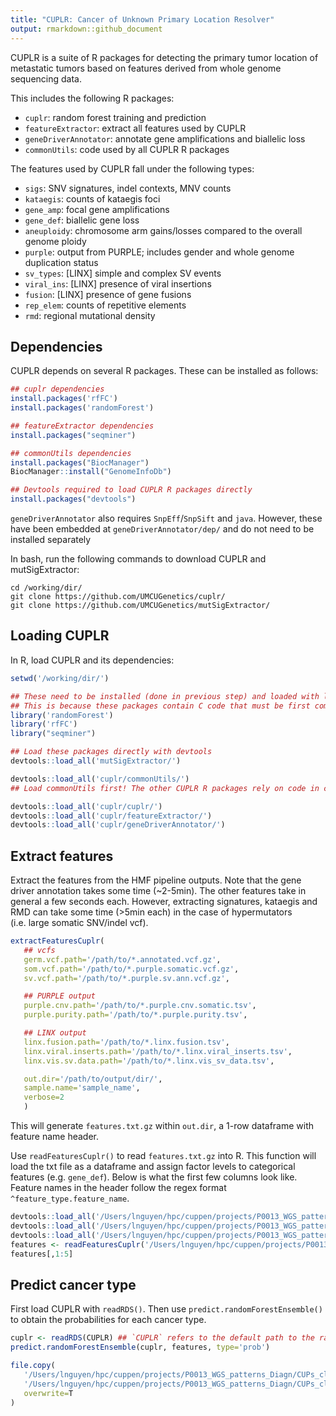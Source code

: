 ```yaml
---
title: "CUPLR: Cancer of Unknown Primary Location Resolver"
output: rmarkdown::github_document
---
```


CUPLR is a suite of R packages for detecting the primary tumor location of metastatic tumors based
on features derived from whole genome sequencing data. 

This includes the following R packages:

* `cuplr`: random forest training and prediction
* `featureExtractor`: extract all features used by CUPLR
* `geneDriverAnnotator`: annotate gene amplifications and biallelic loss
* `commonUtils`: code used by all CUPLR R packages

The features used by CUPLR fall under the following types:

* `sigs`: SNV signatures, indel contexts, MNV counts
* `kataegis`: counts of kataegis foci
* `gene_amp`: focal gene amplifications
* `gene_def`: biallelic gene loss
* `aneuploidy`: chromosome arm gains/losses compared to the overall genome ploidy
* `purple`: output from PURPLE; includes gender and whole genome duplication status
* `sv_types`: [LINX] simple and complex SV events
* `viral_ins`: [LINX] presence of viral insertions
* `fusion`: [LINX] presence of gene fusions
* `rep_elem`: counts of repetitive elements
* `rmd`: regional mutational density

## Dependencies
CUPLR depends on several R packages. These can be installed as follows:

```r
## cuplr dependencies
install.packages('rfFC')
install.packages('randomForest')

## featureExtractor dependencies
install.packages("seqminer")

## commonUtils dependencies
install.packages("BiocManager")
BiocManager::install("GenomeInfoDb")

## Devtools required to load CUPLR R packages directly
install.packages("devtools")
```

`geneDriverAnnotator` also requires `SnpEff`/`SnpSift` and `java`. However, these have been embedded at 
`geneDriverAnnotator/dep/` and do not need to be installed separately

In bash, run the following commands to download CUPLR and mutSigExtractor:
```
cd /working/dir/
git clone https://github.com/UMCUGenetics/cuplr/
git clone https://github.com/UMCUGenetics/mutSigExtractor/
```

## Loading CUPLR
In R, load CUPLR and its dependencies:
```r
setwd('/working/dir/')

## These need to be installed (done in previous step) and loaded with library()
## This is because these packages contain C code that must be first compiled
library('randomForest')
library('rfFC')
library("seqminer")

## Load these packages directly with devtools
devtools::load_all('mutSigExtractor/') 

devtools::load_all('cuplr/commonUtils/')
## Load commonUtils first! The other CUPLR R packages rely on code in commonUtils

devtools::load_all('cuplr/cuplr/')
devtools::load_all('cuplr/featureExtractor/')
devtools::load_all('cuplr/geneDriverAnnotator/')
```

## Extract features
Extract the features from the HMF pipeline outputs. Note that the gene driver annotation takes some
time (~2-5min). The other features take in general a few seconds each. However, extracting 
signatures, kataegis and RMD can take some time (>5min each) in the case 
of hypermutators (i.e. large somatic SNV/indel vcf).

```r
extractFeaturesCuplr(
   ## vcfs
   germ.vcf.path='/path/to/*.annotated.vcf.gz',
   som.vcf.path='/path/to/*.purple.somatic.vcf.gz',
   sv.vcf.path='/path/to/*.purple.sv.ann.vcf.gz',

   ## PURPLE output
   purple.cnv.path='/path/to/*.purple.cnv.somatic.tsv',
   purple.purity.path='/path/to/*.purple.purity.tsv',

   ## LINX output
   linx.fusion.path='/path/to/*.linx.fusion.tsv',
   linx.viral.inserts.path='/path/to/*.linx.viral_inserts.tsv',
   linx.vis.sv.data.path='/path/to/*.linx.vis_sv_data.tsv',

   out.dir='/path/to/output/dir/', 
   sample.name='sample_name', 
   verbose=2
   )
```

This will generate `features.txt.gz` within `out.dir`, a 1-row dataframe with feature name header.

Use `readFeaturesCuplr()` to read `features.txt.gz` into R. This function will load the txt file
as a dataframe and assign factor levels to categorical features (e.g. `gene_def`). Below is what the
first few columns look like. Feature names in the header follow the regex format 
`^feature_type.feature_name`.

```r
devtools::load_all('/Users/lnguyen/hpc/cuppen/projects/P0013_WGS_patterns_Diagn/CUPs_classifier/processed/cuplr/commonUtils/')
devtools::load_all('/Users/lnguyen/hpc/cuppen/projects/P0013_WGS_patterns_Diagn/CUPs_classifier/processed/cuplr/featureExtractor/')
devtools::load_all('/Users/lnguyen/hpc/cuppen/projects/P0013_WGS_patterns_Diagn/CUPs_classifier/processed/cuplr/cuplr/')
features <- readFeaturesCuplr('/Users/lnguyen/hpc/cuppen/projects/P0013_WGS_patterns_Diagn/CUPs_classifier/processed/cuplr/featureExtractor/test/XXXXXXXX/features.txt.gz')
features[,1:5]
```

## Predict cancer type
First load CUPLR with `readRDS()`. Then use `predict.randomForestEnsemble()` to obtain the 
probabilities for each cancer type.
```r
cuplr <- readRDS(CUPLR) ## `CUPLR` refers to the default path to the random forest model
predict.randomForestEnsemble(cuplr, features, type='prob')
```

```r
file.copy(
   '/Users/lnguyen/hpc/cuppen/projects/P0013_WGS_patterns_Diagn/CUPs_classifier/processed/cuplr/doc/README.md',
   '/Users/lnguyen/hpc/cuppen/projects/P0013_WGS_patterns_Diagn/CUPs_classifier/processed/cuplr/README.md',
   overwrite=T
)
```









